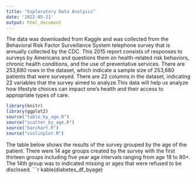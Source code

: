 ```yaml
---
title: "Exploratory Data Analysis"
date: '2022-05-21'
output: html_document
---
```


The data was downloaded from Kaggle and was collected from the Behavioral Risk Factor Surveillance System telephone survey that is annually collected by the CDC. This 2015 report consists of responses to surveys by Americans and questions them on health-related risk behaviors, chronic health conditions, and the use of preventative services. There are 253,680 rows in the dataset, which indicate a sample size of 253,680 patients that were surveyed. There are 22 columns in the dataset, indicating 22 variables that the survey aimed to analyze.This data will help us analyze how lifestyle choices can impact one's health and their access to appropriate types of care.

```r
library(knitr)
library(ggplot2)
source("table_by_age.R")
source("scatter_by_age.R")
source("barchart.R")
source("violinplot.R")
```

The table below shows the results of the survey grouped by the age of the patient. There were 14 age groups created by the survey with the first thirteen groups including five year age intervals ranging from age 18 to 80+. The 14th group was to indicated missing or ages that were refused to be disclosed. 
```r
kable(diabetes_df_byage)